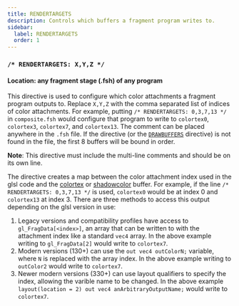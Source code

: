 ```yaml
---
title: RENDERTARGETS
description: Controls which buffers a fragment program writes to.
sidebar:
  label: RENDERTARGETS
  order: 1
---
```


### `/* RENDERTARGETS: X,Y,Z */`

#### Location: any fragment stage (.fsh) of any program

This directive is used to configure which color attachments a fragment program outputs to. Replace `X,Y,Z` with the comma separated list of indices of color attachments. For example, putting `/* RENDERTARGETS: 0,3,7,13 */` in `composite.fsh` would configure that program to write to `colortex0`, `colortex3`, `colortex7`, and `colortex13`. The comment can be placed anywhere in the `.fsh` file. If the directive (or the [`DRAWBUFFERS`](/current/reference/constants/drawbuffers) directive) is not found in the file, the first 8 buffers will be bound in order.

**Note**: This directive must include the multi-line comments and should be on its own line.

The directive creates a map between the color attachment index used in the glsl code and the [colortex](/current/reference/buffers/colortex) or [shadowcolor](/current/reference/buffers/shadowcolor) buffer. For example, if the line `/* RENDERTARGETS: 0,3,7,13 */` is used, `colortex0` would be at index 0 and `colortex13` at index 3. There are three methods to access this output depending on the glsl version in use:

1. Legacy versions and compatibility profiles have access to `gl_FragData[<index>]`, an array that can be written to with the attachment index like a standard `vec4` array. In the above example writing to `gl_FragData[2]` would write to `colortex7`.
2. Modern versions (130+) can use the `out vec4 outColorN;` variable, where `N` is replaced with the array index. In the above example writing to `outColor2` would write to `colortex7`.
3. Newer modern versions (330+) can use layout qualifiers to specify the index, allowing the varible name to be changed. In the above example `layout(location = 2) out vec4 anArbitraryOutputName;` would write to `colortex7`.